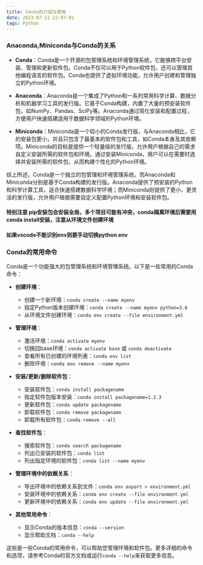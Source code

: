 ```yaml
---
title: Conda的介绍与使用
date: 2023-07-11 22:07:01
tags: Python
---
```

### Anaconda,Miniconda与Conda的关系
- **Conda**：Conda是一个开源的包管理系统和环境管理系统，它能够跨平台安装、管理和更新软件包。Conda不仅可以用于Python软件包，还可以管理其他编程语言的软件包。Conda也提供了虚拟环境功能，允许用户创建和管理独立的Python环境。

- **Anaconda**：Anaconda是一个集成了Python和一系列常用科学计算、数据分析和机器学习工具的发行版。它基于Conda构建，内置了大量的预安装软件包，如NumPy、Pandas、SciPy等。Anaconda通过简化安装和配置过程，方便用户快速搭建适用于数据科学领域的Python环境。

- **Miniconda**：Miniconda是一个较小的Conda发行版，与Anaconda相比，它的安装包更小，并且只包含了最基本的软件包和工具，如Conda本身及其依赖项。Miniconda的目标是提供一个轻量级的发行版，允许用户根据自己的需求自定义安装所需的软件包和环境。通过安装Miniconda，用户可以在需要时选择并安装所需的软件包，从而构建个性化的Python环境。

综上所述，Conda是一个独立的包管理和环境管理系统，而Anaconda和Miniconda分别是基于Conda构建的发行版。Anaconda提供了预安装的Python和科学计算工具，适合快速搭建数据科学环境；而Miniconda则提供了更小、更灵活的发行版，允许用户根据需要自定义配置Python环境和安装软件包。
#### 特别注意 pip安装包会安装全局，多个项目可能有冲突，conda隔离环境后需要用conda install安装，注意从环境文件创建环境
#### 如果vscode不能识别env则要手动切换python env
### Conda的常用命令
Conda是一个功能强大的包管理系统和环境管理系统。以下是一些常用的Conda命令：
- **创建环境**：
  - 创建一个新环境：`conda create --name myenv`
  - 指定Python版本创建环境：`conda create --name myenv python=3.8`
  - 从环境文件创建环境：`conda env create --file environment.yml`

- **管理环境**：
  - 激活环境：`conda activate myenv`
  - 切换回base环境：`conda activate base` 或 `conda deactivate`
  - 查看所有已创建的环境列表：`conda env list`
  - 删除环境：`conda env remove --name myenv`

- **安装/更新/删除软件包**：
  - 安装软件包：`conda install packagename`
  - 指定软件包版本安装：`conda install packagename=1.2.3`
  - 更新软件包：`conda update packagename`
  - 卸载软件包：`conda remove packagename`
  - 卸载所有软件包：`conda remove --all`

- **查找软件包**：
  - 搜索软件包：`conda search packagename`
  - 列出已安装的软件包：`conda list`
  - 列出指定环境的软件包：`conda list --name myenv`

- **管理环境中的依赖关系**：
  - 导出环境中的依赖关系到文件：`conda env export > environment.yml`
  - 安装环境中的依赖关系：`conda env create --file environment.yml`
  - 更新环境中的依赖关系：`conda env update --file environment.yml`

- **其他常用命令**：
  - 显示Conda的版本信息：`conda --version`
  - 显示帮助文档：`conda --help`

这些是一些Conda的常用命令，可以帮助您管理环境和软件包。更多详细的命令和选项，请参考Conda的官方文档或运行`conda --help`来获取更多信息。